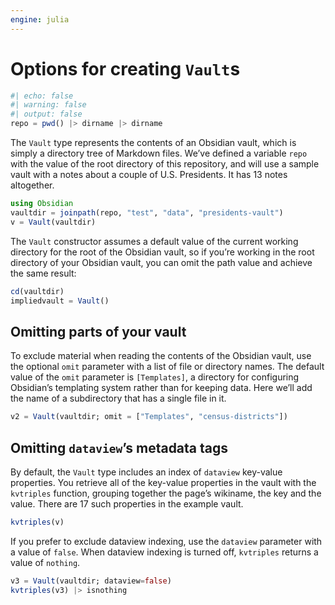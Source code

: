 ```yaml
---
engine: julia
---
```


# Options for creating `Vault`s


```julia
#| echo: false
#| warning: false
#| output: false
repo = pwd() |> dirname |> dirname
```


The `Vault` type represents the contents of an Obsidian vault, which is simply a directory tree of Markdown files. We've defined a variable `repo` with the value of the root directory of this repository, and will use a sample vault with a notes about a couple of U.S. Presidents. It has 13 notes altogether.


```julia
using Obsidian
vaultdir = joinpath(repo, "test", "data", "presidents-vault")
v = Vault(vaultdir)
```

::: {.callout-tip title="A shorthand"}
The `Vault` constructor assumes a default value of the current working directory for the root of the Obsidian vault, so if you're working in the root directory of your Obsidian vault, you can omit the path value and achieve the same result:


```julia
cd(vaultdir)
impliedvault = Vault()
```
:::


## Omitting parts of your vault

To exclude material when reading the contents of the Obsidian vault, use the optional `omit` parameter with a list of file or directory names. The default value of the `omit` parameter is `[Templates]`, a directory for configuring Obsidian's templating system rather than for keeping data.  Here we'll add the name of a subdirectory that has a single file in it.

```julia
v2 = Vault(vaultdir; omit = ["Templates", "census-districts"])
```



## Omitting `dataview`'s metadata tags


By default, the `Vault` type includes an index of `dataview` key-value properties. You retrieve all of the key-value properties in the vault with the `kvtriples` function, grouping together the page's wikiname, the key and the value. There are 17 such properties in the example vault.

```julia
kvtriples(v)
```


If you prefer to exclude dataview indexing, use the `dataview` parameter with a value of `false`. When dataview indexing is turned off, `kvtriples` returns a value of `nothing`.

```julia
v3 = Vault(vaultdir; dataview=false)
kvtriples(v3) |> isnothing
```
